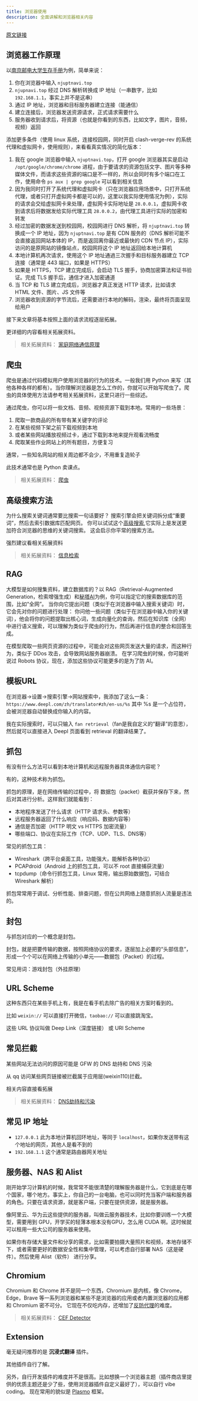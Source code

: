 ```yaml
---
title: 浏览器使用
description: 全面讲解和浏览器相关内容
---
```


[原文链接](https://kingpoem.github.io/posts/stfw/)

## 浏览器工作原理

以[南京邮电大学生存手册](https://njuptnavi.top/)为例，简单来说：
1. 你在浏览器中输入 `njuptnavi.top`
2. `njupnavi.top` 经过 DNS 解析转换成 IP 地址（一串数字，比如 `192.168.1.1`，事实上并不是这串）
3. 通过 IP 地址，浏览器和目标服务器建立连接（能通信）
4. 建立连接后，浏览器发送资源请求，正式请求需要什么
5. 服务器收到请求后，将资源（也就是你看到的东西，比如文字，图片，音频，视频）返回

添加更多条件（使用 linux 系统，连接校园网，同时开启 clash-verge-rev 的系统代理和虚拟网卡，使用规则），来看看真实情况的简化版本：
1. 我在 google 浏览器中输入 `njuptnavi.top`，打开 google 浏览器其实是启动 `/opt/google/chrome/chrome` 进程，由于要请求的资源包括文字、图片等多种媒体文件，而请求这些资源的端口是不一样的，所以会同时有多个端口在工作，使用命令 `ps aux | grep google` 可以看到相关信息
2. 因为我同时打开了系统代理和虚拟网卡（只在浏览器应用场景中，只打开系统代理，或者只打开虚拟网卡都是可以的，这里以我实际使用情况为例），实际的请求会交给虚拟网卡来处理，虚拟网卡实际地址是 `28.0.0.1`，虚拟网卡收到请求后将数据发给实际代理工具 `28.0.0.2`，由代理工具进行实际的加密和转发
3. 经过加密的数据发送到校园网，校园网进行 DNS 解析，将 `njuptnavi.top` 转换成一个 IP 地址，因为 `njuptnavi.top` 是有 CDN 服务的（DNS 解析可能不会直接返回网站本体的 IP，而是返回离你最近或最快的 CDN 节点 IP），实际访问的是原网站的镜像站点，校园网将这个 IP 地址返回给本地计算机
4. 本地计算机再次请求，使用这个 IP 地址通過三次握手和目标服务器建立 TCP 连接（通常是 443 端口，如果是 HTTPS）
5. 如果是 HTTPS，TCP 建立完成后，会启动 TLS 握手，协商加密算法和证书验证。完成 TLS 握手后，通信才进入加密通道
6. 当 TCP 和 TLS 建立完成后，浏览器才真正发送 HTTP 请求，比如请求 HTML 文件、图片、JS 文件等
7. 浏览器收到资源的字节流后，还需要进行本地的解码，渲染，最终将页面呈现给用户

接下来文章将基本按照上面的请求流程逐层拓展。

更详细的内容看相关拓展资料。

> 相关拓展资料：
> [家庭网络通信原理](https://youtu.be/P38FmPAq09E?si=wvozbiIPQEfnWjCI)

## 爬虫

爬虫是通过代码模拟用户使用浏览器的行为的技术。一般我们用 Python 来写（其他各种各样的都有）。当你理解浏览器是怎么工作的，你就可以开始写爬虫了。爬虫的具体使用方法请参考相关拓展资料，这里只进行一些综述。

通过爬虫，你可以将一些文档、音频、视频资源下载到本地。常用的一些场景：
1. 爬取一款商品的所有带有某关键字的评论
2. 在某些视频下架之前下载视频到本地
3. 或者某些网站播放视频过卡，通过下载到本地来提升观看流畅度
4. 爬取某些作业网站上的所有题目，方便复习

通常，一些知名网站的相关周边都不会少，不用重复造轮子

此技术通常也是 Python 卖课点。

> 相关拓展资料：
> [爬虫](https://summer24.net9.org/backend/index_backend/#722)

## 高级搜索方法

为什么搜索关键词通常要比搜索一句话要好？
搜索引擎会把关键词拆分成“重要词”，然后去索引数据库匹配网页。
你可以试试这个[高级搜索](https://www.google.com/advanced_search),它实际上是发送更加符合浏览器的思维的关键词搜索。
这会启示你平常的搜索方法。

强烈建议看相关拓展资料

> 相关拓展资料：
> [信息检索](https://csdiy.wiki/%E5%BF%85%E5%AD%A6%E5%B7%A5%E5%85%B7/%E4%BF%A1%E6%81%AF%E6%A3%80%E7%B4%A2/)

## RAG

大模型是如何搜集资料，建立数据库的？以 RAG（Retrieval-Augmented Generation，检索增强生成）和[秘塔AI](https://metaso.cn/)为例，你可以指定它的搜索数据库的范围，比如“全网”。
当你向它提出问题（类似于在浏览器中输入搜索关键词）时，它会先对你的问题进行处理：
你问他一些问题（类似于在浏览器中输入你的关键词），他会将你的问题提取出核心词，生成向量化的查询，然后在知识库（全网）中进行语义搜索，可以理解为类似于爬虫的行为，然后再进行信息的整合和回答生成。

在模型爬取一些网页资源的过程中，可能会对这些网页发送大量的请求，而这种行为，类似于 DDos 攻击，会导致网站服务器崩溃。
在学习爬虫的时候，你可能听说过 Robots 协议，现在，添加这些协议可能更多的是为了防 AI。

## 模板URL

在浏览器->设置->搜索引擎->网站搜索中，我添加了这么一条：
`https://www.deepl.com/zh/translator#zh/en-us/%s`
其中 %s 是一个占位符，会被浏览器自动替换成你输入的内容。

我在实际搜索时，可以只输入 `fan retrieval`（fan是我自定义的“翻译”的意思），然后就可以直接进入 Deepl 页面看到 retrieval 的翻译结果了。

## 抓包

有没有什么方法可以看到本地计算机和远程服务器具体通信内容呢？

有的，这种技术称为抓包。

抓包的原理，是在网络传输的过程中，将 数据包（packet）截获并保存下来，然后对其进行分析。这样我们就能看到：
- 本地程序发送了什么请求（HTTP 请求头、参数等）
- 远程服务器返回了什么响应（响应码、数据内容等）
- 通信是否加密（HTTP 明文 vs HTTPS 加密流量）
- 哪些端口、协议在实际工作（TCP、UDP、TLS、DNS等）

常见的抓包工具：
- Wireshark（跨平台桌面工具，功能强大，能解析各种协议）
- PCAPdroid（Android 上的抓包工具，可以不 root 直接捕获流量）
- tcpdump（命令行抓包工具，Linux 常用，输出原始数据包，可结合 Wireshark 解析）

抓包常常用于调试、分析性能、排查问题，但在公共网络上随意抓别人流量是违法的。

## 封包

与抓包对应的一个概念是封包。

封包，就是把要传输的数据，按照网络协议的要求，逐层加上必要的“头部信息”，形成一个个可以在网络上传输的小单元——数据包（Packet）的过程。

常见用词：游戏封包（外挂原理）

## URL Scheme

这种东西只在某些手机上有，我是在看手机去除广告的相关方案时看到的。

比如 `weixin://` 可以直接打开微信，`taobao://` 可以直接跳淘宝。

这些 URL 协议叫做 Deep Link（深度链接） 或 URI Scheme

## 常见拦截

某些网站无法访问的原因可能是 GFW 的 DNS 劫持和 DNS 污染

从 qq 访问某些网页链接被拦截属于应用层(weixin110)拦截。

相关内容直接看拓展

> 相关拓展资料：
> [DNS劫持和污染](https://jason-qianhao.github.io/2021/12/10/dns-jie-chi-he-wu-ran-ji-fan-qiang-de-yuan-li/)

## 常见 IP 地址

- `127.0.0.1` 此为本地计算机回环地址，等同于 `localhost`，如果你发送带有这个地址的网页，其他人是看不到的
- `192.168.1.1` 这个通常是路由器网关地址

## 服务器、NAS 和 Alist

刚开始学习计算机的时候，我常常不能很清楚的理解服务器是什么，它到底是在哪个国家，哪个地方。事实上，你自己的一台电脑，也可以同时充当客户端和服务器的角色。只要在请求资源，就是客户端，只要在提供资源，就是服务器。

像阿里云、华为云这些提供的服务器，叫做云服务器技术，比如你要训练一个大模型，需要用到 GPU，开学买的轻薄本根本没有GPU，怎么用 CUDA 啊。这时候就可以租用一些大公司的服务器来使用。

如果你有存储大量文件和分享的需求，比如需要拍摄大量照片和视频，本地存储不下，或者需要更好的数据安全性和集中管理，可以考虑自行部署 NAS（这是硬件）。然后使用 Alist（软件） 进行分享。

## Chromium

Chromium 和 Chrome 并不是同一个东西，Chromium 是内核，像 Chrome，Edge，Brave 等一系列浏览器和某些不是浏览器的应用或者内置浏览器的应用都和 Chromium 密不可分。
它现在不仅吃内存，还增加了[反防代理](https://www.bilibili.com/video/BV1yr4meeENt/?share_source=copy_web&vd_source=4e6e3d05c54fbafa49b2a00b5cc81815)的难度。

> 相关拓展资料：
> [CEF Detector](https://github.com/ShirasawaSama/CefDetector)

## Extension

毫无疑问推荐的是 **沉浸式翻译** 插件。

其他插件自行了解。

另外，自行开发插件的难度并不是很高。比如想换一个浏览器主题（插件商店里提供的优质主题还是少了些，使用浏览器插件自定义最好了），可以自行 vibe coding。
现在常用的貌似是 [Plasmo](https://www.plasmo.com/) 框架。


